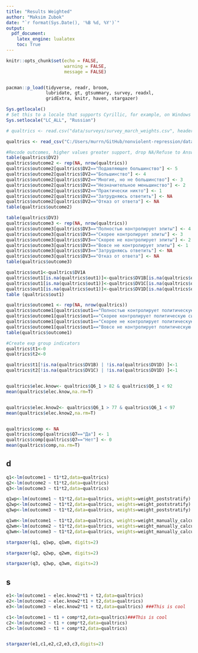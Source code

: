 ```yaml
---
title: "Results Weighted"
author: "Maksim Zubok"
date: "`r format(Sys.Date(), '%B %d, %Y')`"
output: 
  pdf_document:
    latex_engine: lualatex
    toc: True
---
```


```r
knitr::opts_chunk$set(echo = FALSE,
                      warning = FALSE,
                      message = FALSE)


pacman::p_load(tidyverse, readr, broom, 
               lubridate, gt, gtsummary, survey, readxl,
               gridExtra, knitr, haven, stargazer)

Sys.getlocale()
# Set this to a locale that supports Cyrillic, for example, on Windows
Sys.setlocale("LC_ALL", "Russian")

# qualtrics <- read.csv("data/surveys/survey_march_weights.csv", header=T, na.strings=c("", " ", "NA"))

qualtrics <- read_csv("C:/Users/murrn/GitHub/nonviolent-repression/data/surveys/survey_march_weights.csv", locale = locale(encoding = "UTF-8"))

#Recode outcomes, higher values greater support, drop NA/Refuse to Answer
table(qualtrics$DV2)
qualtrics$outcome2 <- rep(NA, nrow(qualtrics))
qualtrics$outcome2[qualtrics$DV2=="Подавляющее большинство"] <- 5
qualtrics$outcome2[qualtrics$DV2=="Большинство"] <- 4
qualtrics$outcome2[qualtrics$DV2=="Многие, но не большинство"] <- 3
qualtrics$outcome2[qualtrics$DV2=="Незначительное меньшинство"] <- 2
qualtrics$outcome2[qualtrics$DV2=="Практически никто"] <- 1
qualtrics$outcome2[qualtrics$DV2=="Затрудняюсь ответить"] <- NA
qualtrics$outcome2[qualtrics$DV2=="Отказ от ответа"] <- NA
table(qualtrics$outcome2)

table(qualtrics$DV3)
qualtrics$outcome3 <- rep(NA, nrow(qualtrics))
qualtrics$outcome3[qualtrics$DV3=="Полностью контролирует элиты"] <- 4
qualtrics$outcome3[qualtrics$DV3=="Скорее контролирует элиты"] <- 3
qualtrics$outcome3[qualtrics$DV3=="Скорее не контролирует элиты"] <- 2
qualtrics$outcome3[qualtrics$DV3=="Вовсе не контролирует элиты"] <- 1
qualtrics$outcome3[qualtrics$DV3=="Затрудняюсь ответить"] <- NA
qualtrics$outcome3[qualtrics$DV3=="Отказ от ответа"] <- NA
table(qualtrics$outcome3)

qualtrics$out1<-qualtrics$DV1A
qualtrics$out1[is.na(qualtrics$out1)]<-qualtrics$DV1B[is.na(qualtrics$out1)]
qualtrics$out1[is.na(qualtrics$out1)]<-qualtrics$DV1C[is.na(qualtrics$out1)]
qualtrics$out1[is.na(qualtrics$out1)]<-qualtrics$DV1D[is.na(qualtrics$out1)]
table (qualtrics$out1)

qualtrics$outcome1 <- rep(NA, nrow(qualtrics))
qualtrics$outcome1[qualtrics$out1=="Полностью контролирует политическую ситуацию"] <- 4
qualtrics$outcome1[qualtrics$out1=="Скорее контролирует политическую ситуацию"] <- 3
qualtrics$outcome1[qualtrics$out1=="Скорее не контролирует политическую ситуацию"] <- 2
qualtrics$outcome1[qualtrics$out1=="Вовсе не контролирует политическую ситуацию"] <- 1
table(qualtrics$outcome1)

#Create exp group indicators
qualtrics$t1<-0
qualtrics$t2<-0

qualtrics$t1[!is.na(qualtrics$DV1B) | !is.na(qualtrics$DV1D) ]<-1
qualtrics$t2[!is.na(qualtrics$DV1C) | !is.na(qualtrics$DV1D) ]<-1


qualtrics$elec.know<- qualtrics$Q6_1 > 82 & qualtrics$Q6_1 < 92 
mean(qualtrics$elec.know,na.rm=T)


qualtrics$elec.know2<- qualtrics$Q6_1 > 77 & qualtrics$Q6_1 < 97 
mean(qualtrics$elec.know2,na.rm=T)


qualtrics$comp <- NA
qualtrics$comp[qualtrics$Q7=="Да"] <- 1
qualtrics$comp[qualtrics$Q7=="Нет"] <- 0
mean(qualtrics$comp,na.rm=T)


```

## d

```r
q1<-lm(outcome1 ~ t1*t2,data=qualtrics)
q2<-lm(outcome2 ~ t1*t2,data=qualtrics)
q3<-lm(outcome3 ~ t1*t2,data=qualtrics)

q1wp<-lm(outcome1 ~ t1*t2,data=qualtrics, weights=weight_poststratify)
q2wp<-lm(outcome2 ~ t1*t2,data=qualtrics, weights=weight_poststratify)
q3wp<-lm(outcome3 ~ t1*t2,data=qualtrics, weights=weight_poststratify)

q1wm<-lm(outcome1 ~ t1*t2,data=qualtrics, weights=weight_manually_calculated)
q2wm<-lm(outcome2 ~ t1*t2,data=qualtrics, weights=weight_manually_calculated)
q3wm<-lm(outcome3 ~ t1*t2,data=qualtrics, weights=weight_manually_calculated)

stargazer(q1, q1wp, q1wm, digits=2)

```

```r
stargazer(q2, q2wp, q2wm, digits=2)
```

```r
stargazer(q3, q3wp, q3wm, digits=2)
```



## s

```r
e1<-lm(outcome1 ~ elec.know2*t1 + t2,data=qualtrics)
e2<-lm(outcome2 ~ elec.know2*t1 + t2,data=qualtrics)
e3<-lm(outcome3 ~ elec.know2*t1 + t2,data=qualtrics) ###This is cool

c1<-lm(outcome1 ~ t1 + comp*t2,data=qualtrics)###This is cool
c2<-lm(outcome2 ~ t1 + comp*t2,data=qualtrics)
c3<-lm(outcome3 ~ t1 + comp*t2,data=qualtrics)


stargazer(e1,c1,e2,c2,e3,c3,digits=2)
```

